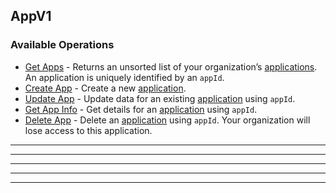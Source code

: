 
## AppV1

### Available Operations

* [Get Apps](/app_v1/get_apps) - Returns an unsorted list of your organization’s [applications](https://hathora.dev/docs/concepts/hathora-entities#application). An application is uniquely identified by an `appId`.
* [Create App](/app_v1/create_app) - Create a new [application](https://hathora.dev/docs/concepts/hathora-entities#application).
* [Update App](/app_v1/update_app) - Update data for an existing [application](https://hathora.dev/docs/concepts/hathora-entities#application) using `appId`.
* [Get App Info](/app_v1/get_app_info) - Get details for an [application](https://hathora.dev/docs/concepts/hathora-entities#application) using `appId`.
* [Delete App](/app_v1/delete_app) - Delete an [application](https://hathora.dev/docs/concepts/hathora-entities#application) using `appId`. Your organization will lose access to this application.

---
<GetApps />

---
<CreateApp />

---
<UpdateApp />

---
<GetAppInfo />

---
<DeleteApp />
